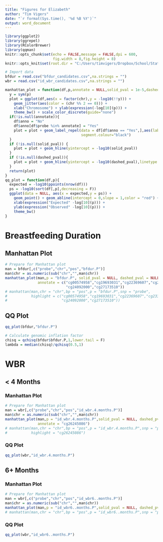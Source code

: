 ---
title: "Figures for Elizabeth"
author: "Tim Vigers"
date: "`r format(Sys.time(), '%d %B %Y')`"
output: word_document
---

```{r setup, include=FALSE}
library(ggplot2)
library(ggrepel)
library(RColorBrewer)
library(qqman)
knitr::opts_chunk$set(echo = FALSE,message = FALSE,dpi = 600,
                      fig.width = 8,fig.height = 8)
knitr::opts_knit$set(root.dir = "C:/Users/timvigers/Dropbox/School/Statistical Genomics/EWAS/results/late_infancy")
```

```{r}
# Import data
bfdur = read.csv("bfdur_candidates.csv",na.strings = "")
wbr = read.csv("id_wbr_candidates.csv",na.strings = "")
```

```{r plot functions}
manhattan_plot = function(df,p,annotate = NULL,solid_pval = 1e-5,dashed_pval = 5e-8){
  y = sym(p)
  plot = ggplot(df,aes(x = factor(chr),y = -log10(!!y))) + 
    geom_jitter(aes(color = (chr %% 2 == 0))) + 
    xlab("Chromosome") + ylab(expression(-log[10](p))) +
    theme_bw() + scale_color_discrete(guide="none")
  if(!is.null(annotate)){
    df$anno = "No"
    df$anno[df$probe %in% annotate] = "Yes"
    plot = plot + geom_label_repel(data = df[df$anno == "Yes",],aes(label = probe),
                                   segment.colour="black")
  }
  if (!is.null(solid_pval)) {
    plot = plot + geom_hline(yintercept = -log10(solid_pval))
  }
  if (!is.null(dashed_pval)){
    plot = plot + geom_hline(yintercept = -log10(dashed_pval),linetype = "dashed")
  }
  return(plot)
}
qq_plot = function(df,p){
  expected = -log10(ppoints(nrow(df)))
  ps = -log10(sort(df[,p],decreasing = F))
  ggplot(data = NULL, aes(x = expected,y = ps)) + 
    geom_point() + geom_abline(intercept = 0,slope = 1,color = "red") +
    xlab(expression("Expected" -log[10](p))) +
    ylab(expression("Observed" -log[10](p))) +
    theme_bw()
}
```

# Breastfeeding Duration

## Manhattan Plot

```{r}
# Prepare for Manhattan plot
man = bfdur[,c("probe","chr","pos","bfdur.P")]
man$chr = as.numeric(sub("chr","",man$chr))
manhattan_plot(man,p = "bfdur.P", solid_pval = NULL, dashed_pval = NULL,
               annotate = c("cg00574958","cg19693031","cg22369607","cg23307264",
                            "cg24092000","cg27173510"))
# manhattan(man,chr = "chr",bp = "pos",p = "bfdur.P",snp = "probe",
#           highlight = c("cg00574958","cg19693031","cg22369607","cg23307264",
#                         "cg24092000","cg27173510"))
```

## QQ Plot

```{r}
qq_plot(bfdur,"bfdur.P")
```

```{r}
# Calculate genomic inflation factor
chisq = qchisq(bfdur$bfdur.P,1,lower.tail = F)
lambda = median(chisq)/qchisq(0.5,1)
```

# WBR

## < 4 Months

### Manhattan Plot

```{r}
# Prepare for Manhattan plot
man = wbr[,c("probe","chr","pos","id_wbr.4.months.P")]
man$chr = as.numeric(sub("chr","",man$chr))
manhattan_plot(man,p = "id_wbr.4.months.P",solid_pval = NULL, dashed_pval = NULL,
               annotate = "cg26245086")
# manhattan(man,chr = "chr",bp = "pos",p = "id_wbr.4.months.P",snp = "probe",
#           highlight = "cg26245086")
```

### QQ Plot

```{r}
qq_plot(wbr,"id_wbr.4.months.P")
```

## 6+ Months

### Manhattan Plot

```{r}
# Prepare for Manhattan plot
man = wbr[,c("probe","chr","pos","id_wbr6..months.P")]
man$chr = as.numeric(sub("chr","",man$chr))
manhattan_plot(man,p = "id_wbr6..months.P",solid_pval = NULL, dashed_pval = NULL,)
# manhattan(man,chr = "chr",bp = "pos",p = "id_wbr6..months.P",snp = "probe")
```

### QQ Plot

```{r}
qq_plot(wbr,"id_wbr6..months.P")
```
